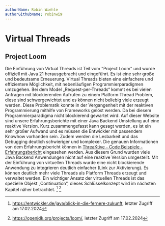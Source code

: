 ```yaml
---
authorName: Robin Wiehle
authorGithubName: robinwi9
---
```


# Virtual Threads

## Project Loom 

Die Einführung von Virtual Threads ist Teil vom "Project Loom" und wurde offiziell mit Java 21 herausgebracht und eingeführt.
Es ist eine sehr große und bedeutsame Erneuerung. Virtual Threads bieten eine einfachere und effizientere Möglichkeit,
mit nebenläufigen Programmierparadigmen umzugehen. Bei dem Model „Request-per-Threads“ kommt es bei vielen Anfragen mit
blockierenden Aufrufen zu einem Platform Thread Problem, diese sind schwergewichtet und es können nicht beliebig viele erzeugt werden.
Diese Problematik konnte in der Vergangenheit mit der reaktiven Programmierung mithilfe von Frameworks gelöst werden.
Da bei diesem Programmierparadigma nicht blockierend gewartet wird. Auf dieser Website sind unsere Erfahrungsberichte
mit einer Java Backend Umstellung auf eine reaktive Version. Kurz zusammengefasst kann gesagt werden, es ist ein sehr
großer Aufwand und es müssen die Entwickler mit passendem Knowhow vorhanden sein. Zudem werden die Lesbarkeit und das
Debugging deutlich schwieriger und komplexer. Die genauen Informationen von dem Erfahrungsbericht können in [ThreaKtive - Code Beispiele - Erfahrungsbericht](/reactive-programming/experience-report) eingesehen werden.
Aus diesem Grund wurden viele Java Backend Anwendungen nicht auf eine reaktive Version umgestellt.
Mit der Einführung von virtuellen Threads wurde eine nicht blockierende Anwendung zu integrieren deutlich einfacher (Link zur Aktivierung). Es können deutlich mehr viele Threads als Platform Threads erzeugt und verwaltet werden. Ein wichtiger Ansatz der virtuellen Threads ist das spezielle Objekt „Continuation“, dieses Schlüsselkonzept wird im nächsten Kapitel näher betrachtet. [^1] [^2]

[^1]:
    https://entwickler.de/java/blick-in-die-fernere-zukunft,
    letzter Zugriff am 17.02.2024

[^2]:
    https://openjdk.org/projects/loom/,
    letzter Zugriff am 17.02.2024
